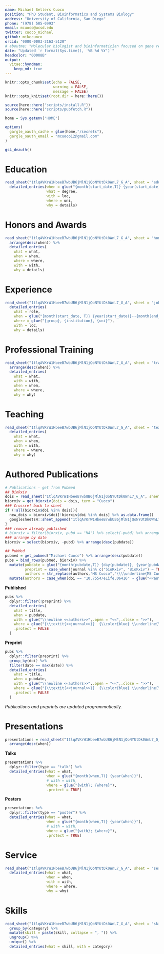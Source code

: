 ```yaml
---
name: Michael Sellers Cuoco
position: "PhD Student, Bioinformatics and Systems Biology"
address: "University of California, San Diego"
phone: "(978) 505-0993" 
email: mcuoco@ucsd.edu
twitter: cuoco_michael
github: mikecuoco
orcid: "0000-0003-2163-5120"
# aboutme: "Molecular biologist and bioinformatician focused on gene regulation in cancer evolution and drug resistance. Interested in decoding and modeling the human cell."
date: "Updated `r format(Sys.time(), '%B %d %Y')`"
headcolor: "00008B"
output: 
  vitae::hyndman: 
    keep_md: true
---
```


```r
knitr::opts_chunk$set(echo = FALSE, 
                      warning = FALSE,
                      message = FALSE)
knitr::opts_knit$set(root.dir = here::here())

source(here::here("scripts/install.R"))
source(here::here("scripts/pubfetch.R"))

home = Sys.getenv("HOME")

options(
  gargle_oauth_cache = glue(home,"/secrets"),
  gargle_oauth_email = "mcuoco12@gmail.com"
)

gs4_deauth()
```

# Education 
```r
read_sheet("1tlqAVKrW1HbeeB7wbUB6jMlN1jQoNYUtDk0WnL7_G_A", sheet = "edu") %>%
  detailed_entries(when = glue("{month(start_date,T)} {year(start_date)}--{month(end_date,T)} {year(end_date)}"),   
                   what = degree,
                   with = loc,
                   where = uni,
                   why = details)

```
# Honors and Awards

```r
read_sheet("1tlqAVKrW1HbeeB7wbUB6jMlN1jQoNYUtDk0WnL7_G_A", sheet = "honors") %>%
  arrange(desc(when)) %>% 
  detailed_entries(
    what = what,
    when = when,
    where = where,
    with = with,
    why = details)
```

# Experience

```r
read_sheet("1tlqAVKrW1HbeeB7wbUB6jMlN1jQoNYUtDk0WnL7_G_A", sheet = "jobs") %>% 
  detailed_entries(
    what = role,
    when = glue("{month(start_date, T)} {year(start_date)}--{month(end_date, T)} {year(end_date)}"),
    where = glue("{group}, {institution}, {uni}"),
    with = loc,
    why = details)
```

\pagebreak

# Professional Training

```r
read_sheet("1tlqAVKrW1HbeeB7wbUB6jMlN1jQoNYUtDk0WnL7_G_A", sheet = "train") %>% 
  arrange(desc(when)) %>% 
  detailed_entries(
    what = what,
    with = with, 
    when = when, 
    where = where, 
    why = why)
```

# Teaching

```r
read_sheet("1tlqAVKrW1HbeeB7wbUB6jMlN1jQoNYUtDk0WnL7_G_A", sheet = "teach") %>% 
  detailed_entries(
    what = what, 
    when = when, 
    with = with, 
    where = where, 
    why = why)
```

# Authored Publications

```r
# Publications - get from Pubmed
## BioRxiv
dois = read_sheet("1tlqAVKrW1HbeeB7wbUB6jMlN1jQoNYUtDk0WnL7_G_A", sheet = "biorxiv") %>% pull("dois")
biorxiv = get_biorxiv(dois = dois, term = "Cuoco") 
### Crossref back to sheet
if (!all(biorxiv$doi %in% dois)){
  new_dois = biorxiv$doi[!biorxiv$doi %in% dois] %>% as.data.frame()
  googlesheets4::sheet_append("1tlqAVKrW1HbeeB7wbUB6jMlN1jQoNYUtDk0WnL7_G_A", sheet = "biorxiv", data = new_dois)
}
### remove already published 
# biorxiv = filter(biorxiv, pubd == "NA") %>% select(-pubd) %>% arrange(desc(pubdate)) 
### arrange by date
biorxiv = select(biorxiv, -pubd) %>% arrange(desc(pubdate)) 

## PubMed
pubmed = get_pubmed("Michael Cuoco") %>% arrange(desc(pubdate)) 
pubs = bind_rows(pubmed, biorxiv) %>% 
  mutate(pubdate = glue("{month(pubdate,T)} {day(pubdate)}, {year(pubdate)}"),
         preprint = case_when(journal %in% c("bioRxiv", "BioRxiv") ~ TRUE,TRUE ~ FALSE),
         authors = str_replace(authors,"MS Cuoco","\\\\underline{MS Cuoco}")) %>% 
  mutate(authors = case_when(doi == "10.7554/eLife.06416" ~ glue("<<authors>> {\\\\\\underline{MS Cuoco} listed at co-investigator}", .open = "<<", .close = ">>"), doi != "10.7554/eLife.06416" ~ authors))
```

**Published**

```r
pubs %>%
  dplyr::filter(!preprint) %>%
  detailed_entries(
    what = title,
    when = pubdate,
    with = glue("\\newline <<authors>>",.open = "<<",.close = ">>"),
    where = glue("{\\textit{<<journal>>}}  {\\color{blue} \\underline{\\href{www.doi.org/<<doi>>}{doi.org/<<doi>>}}}",.open = "<<",.close = ">>"),
    .protect = FALSE
  )
```

**Preprint**

```r
pubs %>% 
  dplyr::filter(preprint) %>% 
  group_by(doi) %>%
  filter(date == max(date)) %>%
  detailed_entries(
    what = title,
    when = pubdate,
    with = glue("\\newline <<authors>>",.open = "<<",.close = ">>"),
    where = glue("{\\textit{<<journal>>}}  {\\color{blue} \\underline{\\href{www.doi.org/<<doi>>}{doi.org/<<doi>>}}}",.open = "<<",.close = ">>"),
    .protect = FALSE
  )
```

*Publications and preprints are updated programmatically.*

# Presentations

```r
presentations = read_sheet("1tlqAVKrW1HbeeB7wbUB6jMlN1jQoNYUtDk0WnL7_G_A", sheet = "pres") %>% 
  arrange(desc(when))
```

**Talks**

```r
presentations %>% 
  dplyr::filter(type == "talk") %>%
  detailed_entries(what = what,
                   when = glue("{month(when,T)} {year(when)}"),
                   # with = with,
                   where = glue("{with}; {where}"),
                   .protect = TRUE)
```

**Posters**

```r
presentations %>% 
  dplyr::filter(type == "poster") %>%
  detailed_entries(what = what,
                   when = glue("{month(when,T)} {year(when)}"),
                   # with = with,
                   where = glue("{with}; {where}"),
                   .protect = TRUE)
```

# Service   

```r
read_sheet("1tlqAVKrW1HbeeB7wbUB6jMlN1jQoNYUtDk0WnL7_G_A", sheet = "service") %>% 
  detailed_entries(what = what,
                   when = when,
                   with = with,
                   where = where,
                   why = why)
```

# Skills

```r
read_sheet("1tlqAVKrW1HbeeB7wbUB6jMlN1jQoNYUtDk0WnL7_G_A", sheet = "skills") %>% 
  group_by(category) %>% 
  mutate(skill = paste(skill, collapse = ", ")) %>% 
  ungroup() %>% 
  unique() %>% 
  detailed_entries(what = skill, with = category)
```